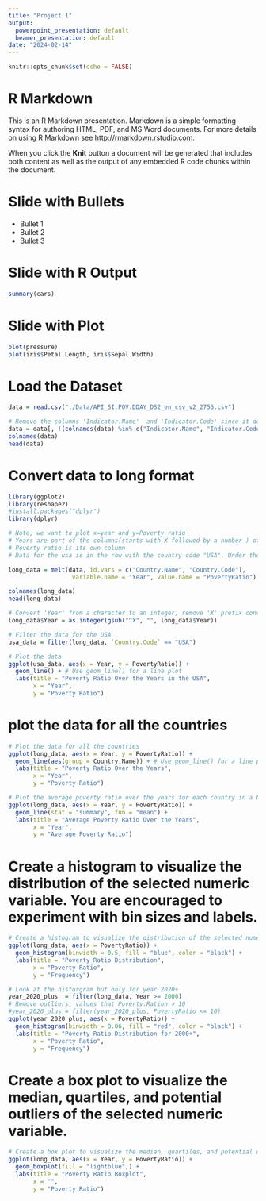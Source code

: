 ```yaml
---
title: "Project 1"
output:
  powerpoint_presentation: default
  beamer_presentation: default
date: "2024-02-14"
---
```


```r
knitr::opts_chunk$set(echo = FALSE)
```


<!-- ############### R markdown introduction  ############### --> 
# R Markdown

This is an R Markdown presentation. Markdown is a simple formatting syntax for authoring HTML, PDF, and MS Word documents. For more details on using R Markdown see <http://rmarkdown.rstudio.com>.

When you click the **Knit** button a document will be generated that includes both content as well as the output of any embedded R code chunks within the document.

# Slide with Bullets

-   Bullet 1
-   Bullet 2
-   Bullet 3

# Slide with R Output

```r
summary(cars)
```

# Slide with Plot

```r
plot(pressure) 
plot(iris$Petal.Length, iris$Sepal.Width)
```

<!-- ############### R markdown introduction - done  ############### --> 







<!-- Load the Dataset
For instance, If you're using a sample dataset like "mtcars," load it using data(mtcars)

Or if you are using a CSV dataset in R, you can use the ‘read.csv’ function, which is part of the base R package.

data <- read.csv("your_file_path.csv")
 

Create at least four different types of ggplot visualizations for the selected variables:
Example, If applicable:

Create a histogram to visualize the distribution of the selected numeric variable. You are encouraged to experiment with bin sizes and labels.
Create a box plot to visualize the median, quartiles, and potential outliers of the selected numeric variable.
Create a density plot to visualize the probability density of the selected numeric variable.
Create a bar plot to visualize the count distribution of the selected categorical variable.
 

Prepare a write-up accompanying your codes, describe the insights you've gained from each plot. -->
 
# Load the Dataset 
```r
data = read.csv("./Data/API_SI.POV.DDAY_DS2_en_csv_v2_2756.csv")

# Remove the columns 'Indicator.Name'  and 'Indicator.Code' since it doesn't contain any useful information
data = data[, !(colnames(data) %in% c("Indicator.Name", "Indicator.Code"))]
colnames(data)
head(data)

```



# Convert data to long format
```r
library(ggplot2)
library(reshape2)
#install.packages("dplyr")
library(dplyr)

# Note, we want to plot x=year and y=Poverty ratio
# Years are part of the columns(starts with X followed by a number ) of the dataset. We need to convert all this years into a single column
# Poverty ratio is its own column
# Data for the usa is in the row with the country code "USA". Under the column "Country.Code"

long_data = melt(data, id.vars = c("Country.Name", "Country.Code"),
                  variable.name = "Year", value.name = "PovertyRatio")

colnames(long_data)
head(long_data)
```

```r

# Convert 'Year' from a character to an integer, remove 'X' prefix convert
long_data$Year = as.integer(gsub("^X", "", long_data$Year))

# Filter the data for the USA
usa_data = filter(long_data, `Country.Code` == "USA")

# Plot the data
ggplot(usa_data, aes(x = Year, y = PovertyRatio)) +
  geom_line() + # Use geom_line() for a line plot
  labs(title = "Poverty Ratio Over the Years in the USA",
       x = "Year",
       y = "Poverty Ratio")


```


# plot the data for all the countries

```r
# Plot the data for all the countries
ggplot(long_data, aes(x = Year, y = PovertyRatio)) +
  geom_line(aes(group = Country.Name)) + # Use geom_line() for a line plot
  labs(title = "Poverty Ratio Over the Years",
       x = "Year",
       y = "Poverty Ratio")

# Plot the average poverty ratio over the years for each country in a bar plot 
ggplot(long_data, aes(x = Year, y = PovertyRatio)) +
  geom_line(stat = "summary", fun = "mean") +
  labs(title = "Average Poverty Ratio Over the Years",
       x = "Year",
       y = "Average Poverty Ratio")


```


# Create a histogram to visualize the distribution of the selected numeric variable. You are encouraged to experiment with bin sizes and labels.

```r
# Create a histogram to visualize the distribution of the selected numeric variable. You are encouraged to experiment with bin sizes and labels. 
ggplot(long_data, aes(x = PovertyRatio)) +
  geom_histogram(binwidth = 0.5, fill = "blue", color = "black") +
  labs(title = "Poverty Ratio Distribution",
       x = "Poverty Ratio",
       y = "Frequency")

# Look at the historgram but only for year 2020+
year_2020_plus  = filter(long_data, Year >= 2000)
# Remove outliers, values that Poverty.Ration > 10 
#year_2020_plus = filter(year_2020_plus, PovertyRatio <= 10)
ggplot(year_2020_plus, aes(x = PovertyRatio)) +
  geom_histogram(binwidth = 0.06, fill = "red", color = "black") +
  labs(title = "Poverty Ratio Distribution for 2000+",
       x = "Poverty Ratio",
       y = "Frequency")


```


# Create a box plot to visualize the median, quartiles, and potential outliers of the selected numeric variable.

```r
# Create a box plot to visualize the median, quartiles, and potential outliers of the selected numeric variable.
ggplot(long_data, aes(x = Year, y = PovertyRatio)) +
  geom_boxplot(fill = "lightblue",) +
  labs(title = "Poverty Ratio Boxplot",
       x = "",
       y = "Poverty Ratio")


```



 
